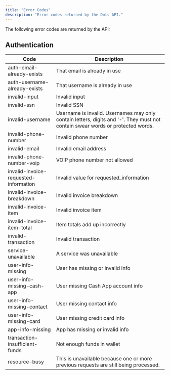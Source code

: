 ```yaml
---
title: "Error Codes"
description: "Error codes returned by the Dots API."
---
```


The following error codes are returned by the API:

## Authentication

| Code                                  | Description                                                                                                                    |
| ------------------------------------- | ------------------------------------------------------------------------------------------------------------------------------ |
| auth-email-already-exists             | That email is already in use                                                                                                   |
| auth-username-already-exists          | That username is already in use                                                                                                |
| invalid-input                         | Invalid input                                                                                                                  |
| invalid-ssn                           | Invalid SSN                                                                                                                    |
| invalid-username                      | Username is invalid. Usernames may only contain letters, digits and '-'. They must not contain swear words or protected words. |
| invalid-phone-number                  | Invalid phone number                                                                                                           |
| invalid-email                         | Invalid email address                                                                                                          |
| invalid-phone-number-voip             | VOIP phone number not allowed                                                                                                  |
| invalid-invoice-requested-information | Invalid value for requested_information                                                                                        |
| invalid-invoice-breakdown             | Invalid invoice breakdown                                                                                                      |
| invalid-invoice-item                  | Invalid invoice item                                                                                                           |
| invalid-invoice-item-total            | Item totals add up incorrectly                                                                                                 |
| invalid-transaction                   | Invalid transaction                                                                                                            |
| service-unavailable                   | A service was unavailable                                                                                                      |
| user-info-missing                     | User has missing or invalid info                                                                                               |
| user-info-missing-cash-app            | User missing Cash App account info                                                                                             |
| user-info-missing-contact             | User missing contact info                                                                                                      |
| user-info-missing-card                | User missing credit card info                                                                                                  |
| app-info-missing                      | App has missing or invalid info                                                                                                |
| transaction-insufficient-funds        | Not enough funds in wallet                                                                                                     |
| resource-busy                         | This is unavailable because one or more previous requests are still being processed.                                           |
